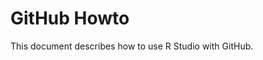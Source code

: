 GitHub Howto
========================================================

This document describes how to use R Studio with GitHub.